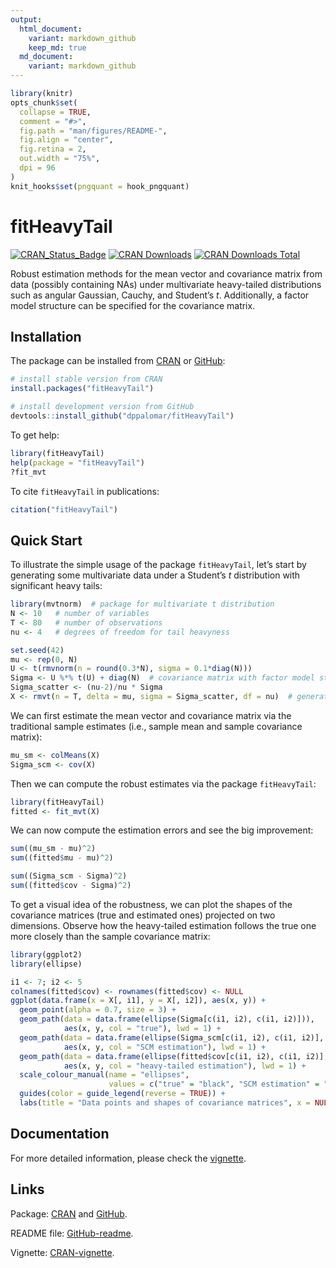 ```yaml
---
output:
  html_document:
    variant: markdown_github
    keep_md: true
  md_document:
    variant: markdown_github
---
```


<!-- README.md is generated from README.Rmd. Please edit that file -->

```r
library(knitr)
opts_chunk$set(
  collapse = TRUE,
  comment = "#>",
  fig.path = "man/figures/README-",
  fig.align = "center",
  fig.retina = 2,
  out.width = "75%",
  dpi = 96
)
knit_hooks$set(pngquant = hook_pngquant)
```



# fitHeavyTail
[![CRAN_Status_Badge](https://www.r-pkg.org/badges/version/fitHeavyTail)](https://CRAN.R-project.org/package=fitHeavyTail)
[![CRAN Downloads](https://cranlogs.r-pkg.org/badges/fitHeavyTail)](https://CRAN.R-project.org/package=fitHeavyTail)
[![CRAN Downloads Total](https://cranlogs.r-pkg.org/badges/grand-total/fitHeavyTail?color=brightgreen)](https://CRAN.R-project.org/package=fitHeavyTail)

Robust estimation methods for the mean vector and covariance matrix 
from data (possibly containing NAs) under multivariate heavy-tailed 
distributions such as angular Gaussian, Cauchy, and Student's _t_. Additionally,
a factor model structure can be specified for the covariance matrix.
    

## Installation
The package can be installed from [CRAN](https://CRAN.R-project.org/package=fitHeavyTail) or [GitHub](https://github.com/dppalomar/fitHeavyTail):
```r
# install stable version from CRAN
install.packages("fitHeavyTail")

# install development version from GitHub
devtools::install_github("dppalomar/fitHeavyTail")
```

To get help:
```r
library(fitHeavyTail)
help(package = "fitHeavyTail")
?fit_mvt
```

To cite `fitHeavyTail` in publications:
```r
citation("fitHeavyTail")
```


## Quick Start
To illustrate the simple usage of the package `fitHeavyTail`, let's start by generating some multivariate data under a Student's _t_ distribution with significant heavy tails:
```r
library(mvtnorm)  # package for multivariate t distribution
N <- 10   # number of variables
T <- 80   # number of observations
nu <- 4   # degrees of freedom for tail heavyness

set.seed(42)
mu <- rep(0, N)
U <- t(rmvnorm(n = round(0.3*N), sigma = 0.1*diag(N)))
Sigma <- U %*% t(U) + diag(N)  # covariance matrix with factor model structure
Sigma_scatter <- (nu-2)/nu * Sigma
X <- rmvt(n = T, delta = mu, sigma = Sigma_scatter, df = nu)  # generate data
```

We can first estimate the mean vector and covariance matrix via the traditional sample estimates (i.e., sample mean and sample covariance matrix):
```r
mu_sm <- colMeans(X)
Sigma_scm <- cov(X)
```

Then we can compute the robust estimates via the package `fitHeavyTail`:
```r
library(fitHeavyTail)
fitted <- fit_mvt(X)
```

We can now compute the estimation errors and see the big improvement:
```r
sum((mu_sm - mu)^2)
sum((fitted$mu - mu)^2)

sum((Sigma_scm - Sigma)^2)
sum((fitted$cov - Sigma)^2)
```

To get a visual idea of the robustness, we can plot the shapes of the covariance matrices (true and estimated ones) projected on two dimensions. Observe how the heavy-tailed estimation follows the true one more closely than the sample covariance matrix:

```r
library(ggplot2)
library(ellipse)

i1 <- 7; i2 <- 5
colnames(fitted$cov) <- rownames(fitted$cov) <- NULL
ggplot(data.frame(x = X[, i1], y = X[, i2]), aes(x, y)) +
  geom_point(alpha = 0.7, size = 3) +
  geom_path(data = data.frame(ellipse(Sigma[c(i1, i2), c(i1, i2)])), 
            aes(x, y, col = "true"), lwd = 1) +
  geom_path(data = data.frame(ellipse(Sigma_scm[c(i1, i2), c(i1, i2)], centre = mu_sm[c(i1, i2)])), 
            aes(x, y, col = "SCM estimation"), lwd = 1) +
  geom_path(data = data.frame(ellipse(fitted$cov[c(i1, i2), c(i1, i2)], centre = fitted$mu[c(i1, i2)])), 
            aes(x, y, col = "heavy-tailed estimation"), lwd = 1) +
  scale_colour_manual(name = "ellipses",
                      values = c("true" = "black", "SCM estimation" = "red", "heavy-tailed estimation" = "blue")) +
  guides(color = guide_legend(reverse = TRUE)) +
  labs(title = "Data points and shapes of covariance matrices", x = NULL, y = NULL)
```



## Documentation
For more detailed information, please check the
[vignette](https://CRAN.R-project.org/package=fitHeavyTail/vignettes/CovarianceEstimationHeavyTail.html).



## Links
Package: [CRAN](https://CRAN.R-project.org/package=fitHeavyTail) and [GitHub](https://github.com/dppalomar/fitHeavyTail).

README file: [GitHub-readme](https://github.com/dppalomar/fitHeavyTail/blob/master/README.md).

Vignette: [CRAN-vignette](https://CRAN.R-project.org/package=fitHeavyTail/vignettes/CovarianceEstimationHeavyTail.html).
